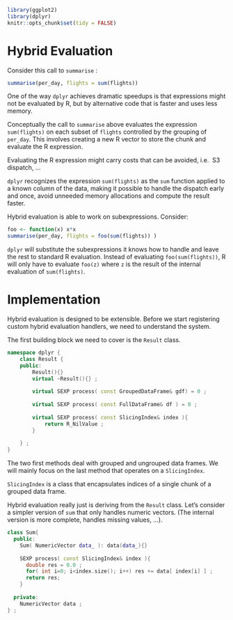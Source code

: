 <!--
%\VignetteEngine{knitr}
%\VignetteIndexEntry{Hybrid Evaluation}
-->

```r
library(ggplot2)
library(dplyr)
knitr::opts_chunk$set(tidy = FALSE)
```

# Hybrid Evaluation

Consider this call to `summarise` : 

```r
summarise(per_day, flights = sum(flights))
```

One of the way `dplyr` achieves dramatic speedups is that expressions might not 
be evaluated by R, but by alternative code that is faster and uses less memory. 

Conceptually the call to `summarise` above evaluates the expression `sum(flights)`
on each subset of `flights` controlled by the grouping of `per_day`. This involves
creating a new R vector to store the chunk and evaluate the R expression. 

Evaluating the R expression might carry costs that can be avoided, i.e. 
S3 dispatch, ...

`dplyr` recognizes the expression `sum(flights)` as the `sum` function applied 
to a known column of the data, making it possible to handle the dispatch 
early and once, avoid unneeded memory allocations and compute the result faster. 

Hybrid evaluation is able to work on subexpressions. Consider: 

```r
foo <- function(x) x*x 
summarise(per_day, flights = foo(sum(flights)) )
```

`dplyr` will substitute the subexpressions it knows how to handle and leave the 
rest to standard R evaluation. Instead of evaluating `foo(sum(flights))`, R will 
only have to evaluate `foo(z)` where `z` is the result of the internal evaluation
of `sum(flights)`. 

# Implementation

Hybrid evaluation is designed to be extensible. Before we start registering 
custom hybrid evaluation handlers, we need to understand the system. 

The first building block we need to cover is the `Result` class. 

```cpp
namespace dplyr {
    class Result {
    public:
        Result(){}
        virtual ~Result(){} ;
        
        virtual SEXP process( const GroupedDataFrame& gdf) = 0 ;
        
        virtual SEXP process( const FullDataFrame& df ) = 0 ;
        
        virtual SEXP process( const SlicingIndex& index ){
            return R_NilValue ;    
        }
        
    } ;
}
```

The two first methods deal with grouped and ungrouped data frames. 
We will mainly focus on the last method that operates on a `SlicingIndex`. 

`SlicingIndex` is a class that encapsulates indices of a single chunk of a grouped
data frame. 

Hybrid evaluation really just is deriving from the `Result` class. Let's consider 
a simpler version of `sum` that only handles numeric vectors. (The internal version 
is more complete, handles missing values, ...). 

```cpp
class Sum{
  public:
    Sum( NumericVector data_ ): data(data_){}
    
    SEXP process( const SlicingIndex& index ){
      double res = 0.0 ;
      for( int i=0; i<index.size(); i++) res += data[ index[i] ] ;
      return res;
    }
    
  private:
    NumericVector data ;
} ;
```

